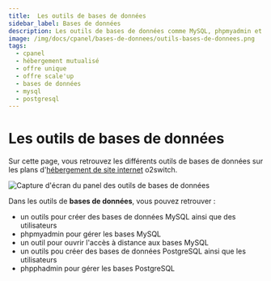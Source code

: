 ```yaml
---
title:  Les outils de bases de données
sidebar_label: Bases de données
description: Les outils de bases de données comme MySQL, phpmyadmin et PostgreSQL sur les plans d'hébergements web o2switch
image: /img/docs/cpanel/bases-de-donnees/outils-bases-de-donnees.png
tags:
  - cpanel
  - hébergement mutualisé
  - offre unique
  - offre scale'up
  - bases de données
  - mysql
  - postgresql
---
```


# Les outils de bases de données

Sur cette page, vous retrouvez les différents outils de bases de données sur les plans d'[hébergement de site internet](https://www.o2switch.fr/) o2switch.

<Image
    src="/img/docs/cpanel/bases-de-donnees/outils-bases-de-donnees.png"
    alt="Capture d'écran du panel des outils de bases de données"
    caption="Capture d'écran de la rubrique des bases de données dans l'interface technique"
    title="Les outils de bases de données comme MySQL" />

Dans les outils de **bases de données**, vous pouvez retrouver :
  * un outils pour créer des bases de données MySQL ainsi que des utilisateurs
  * phpmyadmin pour gérer les bases MySQL
  * un outil pour ouvrir l'accès à distance aux bases MySQL
  * un outils pou créer des bases de données PostgreSQL ainsi que les utilisateurs
  * phpphadmin pour gérer les bases PostgreSQL

<ToolCard tool="mysql_databases" />

<ToolCard tool="php_my_admin" />

<ToolCard tool="remote_mysql" />

<ToolCard tool="postgresql_databases" />

<ToolCard tool="php_pg_admin" />